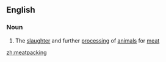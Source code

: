 ==English==

===Noun===
{{en-noun|-}}

# {{context|US|lang=en}} The [[slaughter]] and further [[processing]] of [[animal]]s for [[meat]]

[[zh:meatpacking]]